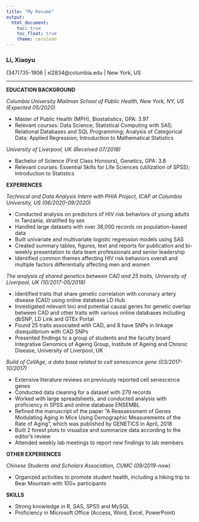 ```yaml
---
title: "My Resume"
output: 
  html_document:
    toc: true
    toc_float: true
    theme: cerulean
---
```


### Li, Xiaoyu


(347)735-1906 | xl2834@columbia.edu | New York, US

***
 
**EDUCATION BACKGROUND**


*Columbia University Mailman School of Public Health, New York, NY, US (Expected 05/2020)*

* Master of Public Health (MPH), Biostatistics, GPA: 3.97
* Relevant courses: Data Science; Statistical Computing with SAS; Relational Databases and SQL Programming; Analysis of Categorical Data; Applied Regression; Introduction to Mathematical Statistics

*University of Liverpool, UK (Received 07/2018)*

* Bachelor of Science (First Class Honours), Genetics, GPA: 3.8 
* Relevant courses: Essential Skills for Life Sciences (utilization of SPSS); Introduction to Statistics

 
**EXPERIENCES**


*Technical and Data Analysis Intern with PHIA Project, ICAP at Columbia University, US (06/2020-09/2020)*

* Conducted analysis on predictors of HIV risk behaviors of young adults in Tanzania, stratified by sex
* Handled large datasets with over 38,000 records on population-based data
* Built univariate and multivariate logistic regression models using SAS
* Created summary tables, figures, text and reports for publication and bi-weekly presentation to data team professionals and senior leadership
* Identified common themes affecting HIV risk behaviors overall and multiple factors differentially affecting men and women

*The analysis of shared genetics between CAD and 25 traits, University of Liverpool, UK (10/2017-05/2018)*

*	Identified traits that share genetic correlation with coronary artery disease (CAD) using online database LD Hub
* Investigated relevant loci and potential causal genes for genetic overlap between CAD and other traits with various online databases including dbSNP, LD Link and GTEx Portal
*	Found 25 traits associated with CAD, and 8 have SNPs in linkage disequilibrium with CAD SNPs
* Presented findings to a group of students and the faculty board
Integrative Genomics of Ageing Group, Institute of Ageing and Chronic Disease, University of Liverpool, UK

*Build of CellAge, a data base related to cell senescence gene (03/2017-10/2017)*

* Extensive literature reviews on previously reported cell senescence genes
*	Conducted data cleaning for a dataset with 279 records 
*	Worked with large spreadsheets, and conducted analysis with proficiency in SPSS and online database ENSEMBL
*	Refined the manuscript of the paper “A Reassessment of Genes Modulating Aging in Mice Using Demographic Measurements of the Rate of Aging”, which was published by GENETICS in April, 2018
*	Built 2 forest plots to visualize and summarize data according to the editor’s review
*	Attended weekly lab meetings to report new findings to lab members



**OTHER EXPERIENCES**  


*Chinese Students and Scholars Association, CUMC (09/2019-now)*

*	Organized activities to promote student health, including a hiking trip to Bear Mountain with 100+ participants


**SKILLS**   


*	Strong knowledge in R, SAS, SPSS and MySQL
*	Proficiency in Microsoft Office (Access, Word, Excel, PowerPoint)



